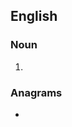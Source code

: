 {{also|wonders}}
==English==

===Noun===
{{head|en|noun plural form}}

# {{plural of|Wonder|lang=en}}

===Anagrams===
* {{anagrams|en|a=denorsw|Nedrows|Rowdens|Wordens|downers|red snow|wondres}}
